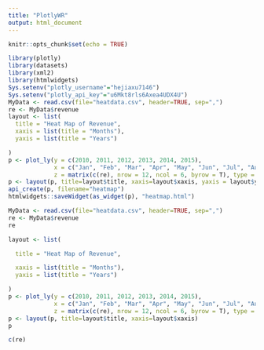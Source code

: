 ---
title: "PlotlyWR"
output: html_document
---

```{r setup, include=FALSE}
knitr::opts_chunk$set(echo = TRUE)
```

```{r}
library(plotly)
library(datasets)
library(xml2)
library(htmlwidgets)
Sys.setenv("plotly_username"="hejiaxu7146")
Sys.setenv("plotly_api_key"="u6Mkt8rls6Axea4UDX4U")
MyData <- read.csv(file="heatdata.csv", header=TRUE, sep=",")
re <- MyData$revenue
layout <- list(
  title = "Heat Map of Revenue", 
  xaxis = list(title = "Months"),
  yaxis = list(title = "Years")

)
p <- plot_ly(y = c(2010, 2011, 2012, 2013, 2014, 2015), 
             x = c("Jan", "Feb", "Mar", "Apr", "May", "Jun", "Jul", "Aug", "Sep", "Oct", "Nov", "Dec"),
             z = matrix(c(re), nrow = 12, ncol = 6, byrow = T), type = "heatmap", colors = colorRamp(c("white", "firebrick3")))
p <- layout(p, title=layout$title, xaxis=layout$xaxis, yaxis = layout$yaxis)
api_create(p, filename="heatmap")
htmlwidgets::saveWidget(as_widget(p), "heatmap.html")
```

```{r}
MyData <- read.csv(file="heatdata.csv", header=TRUE, sep=",")
re <- MyData$revenue
re
```


```{r}
layout <- list(

  title = "Heat Map of Revenue", 

  xaxis = list(title = "Months"),
  yaxis = list(title = "Years")

)
p <- plot_ly(y = c(2010, 2011, 2012, 2013, 2014, 2015), 
             x = c("Jan", "Feb", "Mar", "Apr", "May", "Jun", "Jul", "Aug", "Sep", "Oct", "Nov", "Dec"),
             z = matrix(c(re), nrow = 12, ncol = 6, byrow = T), type = "heatmap", colors = colorRamp(c("white", "firebrick3")))
p <- layout(p, title=layout$title, xaxis=layout$xaxis)
p
```

```{r}
c(re)
```

